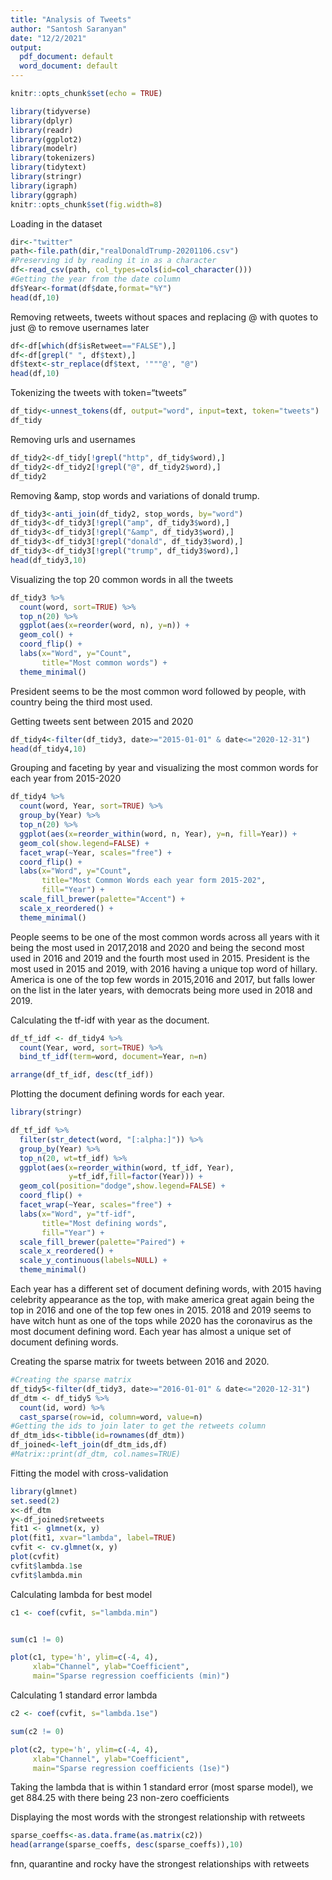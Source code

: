 ```yaml
---
title: "Analysis of Tweets"
author: "Santosh Saranyan"
date: "12/2/2021"
output:
  pdf_document: default
  word_document: default
---
```


```r
knitr::opts_chunk$set(echo = TRUE)
```

```r
library(tidyverse)
library(dplyr)
library(readr)
library(ggplot2)
library(modelr)
library(tokenizers)
library(tidytext)
library(stringr)
library(igraph)
library(ggraph)
knitr::opts_chunk$set(fig.width=8)
```

Loading in the dataset
```r
dir<-"twitter"
path<-file.path(dir,"realDonaldTrump-20201106.csv")
#Preserving id by reading it in as a character
df<-read_csv(path, col_types=cols(id=col_character()))
#Getting the year from the date column
df$Year<-format(df$date,format="%Y")
head(df,10)
```

Removing retweets, tweets without spaces and replacing @ with quotes to just @ to remove usernames later
```r
df<-df[which(df$isRetweet=="FALSE"),] 
df<-df[grepl(" ", df$text),]
df$text<-str_replace(df$text, '"""@', "@")
head(df,10)
```

Tokenizing the tweets with token="tweets"
```r
df_tidy<-unnest_tokens(df, output="word", input=text, token="tweets")
df_tidy
```
Removing urls and usernames
```r
df_tidy2<-df_tidy[!grepl("http", df_tidy$word),]
df_tidy2<-df_tidy2[!grepl("@", df_tidy2$word),]
df_tidy2

```
Removing &amp, stop words and variations of donald trump.
```r
df_tidy3<-anti_join(df_tidy2, stop_words, by="word")
df_tidy3<-df_tidy3[!grepl("amp", df_tidy3$word),]
df_tidy3<-df_tidy3[!grepl("&amp", df_tidy3$word),]
df_tidy3<-df_tidy3[!grepl("donald", df_tidy3$word),]
df_tidy3<-df_tidy3[!grepl("trump", df_tidy3$word),]
head(df_tidy3,10)
```
Visualizing the top 20 common words in all the tweets
```r
df_tidy3 %>%
  count(word, sort=TRUE) %>%
  top_n(20) %>%
  ggplot(aes(x=reorder(word, n), y=n)) +
  geom_col() +
  coord_flip() +
  labs(x="Word", y="Count",
       title="Most common words") +
  theme_minimal()

```
President seems to be the most common word followed by people, with country being the third most used.

Getting tweets sent between 2015 and 2020
```r
df_tidy4<-filter(df_tidy3, date>="2015-01-01" & date<="2020-12-31")
head(df_tidy4,10)
```

Grouping and faceting by year and visualizing the most common words for each year from 2015-2020
```r
df_tidy4 %>%
  count(word, Year, sort=TRUE) %>%
  group_by(Year) %>%
  top_n(20) %>%
  ggplot(aes(x=reorder_within(word, n, Year), y=n, fill=Year)) +
  geom_col(show.legend=FALSE) +
  facet_wrap(~Year, scales="free") +
  coord_flip() +
  labs(x="Word", y="Count",
       title="Most Common Words each year form 2015-202",
       fill="Year") +
  scale_fill_brewer(palette="Accent") +
  scale_x_reordered() +
  theme_minimal()


```
People seems to be one of the most common words across all years with it being the most used in 2017,2018 and 2020 and being the second most used in 2016 and 2019 and the fourth most used in 2015. President is the most used in 2015 and 2019, with 2016 having a unique top word of hillary. America is one of the top few words in 2015,2016 and 2017, but falls lower on the list in the later years, with democrats being more used in 2018 and 2019.


Calculating the tf-idf with year as the document.

```r
df_tf_idf <- df_tidy4 %>%
  count(Year, word, sort=TRUE) %>%
  bind_tf_idf(term=word, document=Year, n=n)

arrange(df_tf_idf, desc(tf_idf))
```
Plotting the document defining words for each year.
```r
library(stringr)

df_tf_idf %>%
  filter(str_detect(word, "[:alpha:]")) %>%
  group_by(Year) %>%
  top_n(20, wt=tf_idf) %>%
  ggplot(aes(x=reorder_within(word, tf_idf, Year),
             y=tf_idf,fill=factor(Year))) +
  geom_col(position="dodge",show.legend=FALSE) +
  coord_flip() +
  facet_wrap(~Year, scales="free") +
  labs(x="Word", y="tf-idf",
       title="Most defining words",
       fill="Year") +
  scale_fill_brewer(palette="Paired") +
  scale_x_reordered() +
  scale_y_continuous(labels=NULL) +
  theme_minimal()
```
Each year has a different set of document defining words, with 2015 having celebrity appearance as the top, with make america great again being the top in 2016 and one of the top few ones in 2015. 2018 and 2019 seems to have witch hunt as one of the tops while 2020 has the coronavirus as the most document defining word. Each year has almost a unique set of document defining words.

Creating the sparse matrix for tweets between 2016 and 2020.
```r
#Creating the sparse matrix
df_tidy5<-filter(df_tidy3, date>="2016-01-01" & date<="2020-12-31")
df_dtm <- df_tidy5 %>%
  count(id, word) %>%
  cast_sparse(row=id, column=word, value=n)
#Getting the ids to join later to get the retweets column
df_dtm_ids<-tibble(id=rownames(df_dtm))
df_joined<-left_join(df_dtm_ids,df)
#Matrix::print(df_dtm, col.names=TRUE)
```
Fitting the model with cross-validation
```r
library(glmnet)
set.seed(2)
x<-df_dtm
y<-df_joined$retweets
fit1 <- glmnet(x, y)
plot(fit1, xvar="lambda", label=TRUE)
cvfit <- cv.glmnet(x, y)
plot(cvfit)
cvfit$lambda.1se
cvfit$lambda.min
```
Calculating lambda for best model
```r
c1 <- coef(cvfit, s="lambda.min")


sum(c1 != 0)

plot(c1, type='h', ylim=c(-4, 4),
     xlab="Channel", ylab="Coefficient",
     main="Sparse regression coefficients (min)")
```
Calculating 1 standard error lambda
```r
c2 <- coef(cvfit, s="lambda.1se")

sum(c2 != 0)

plot(c2, type='h', ylim=c(-4, 4),
     xlab="Channel", ylab="Coefficient",
     main="Sparse regression coefficients (1se)")
```
Taking the lambda that is within 1 standard error (most sparse model), we get 884.25 with there being 23 non-zero coefficients

Displaying the most words with the strongest relationship with retweets
```r
sparse_coeffs<-as.data.frame(as.matrix(c2))
head(arrange(sparse_coeffs, desc(sparse_coeffs)),10)
```
fnn, quarantine and rocky have the strongest relationships with retweets
